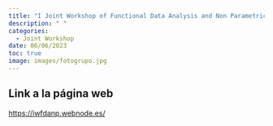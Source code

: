 ```yaml
---
title: "I Joint Workshop of Functional Data Analysis and Non Parametric Statistics"
description: " "
categories:
  - Joint Workshop
date: 06/06/2023
toc: true
image: images/fotogrupo.jpg
---
```


## Link a la página web

[https://iwfdanp.webnode.es/](https://iwfdanp.webnode.es/)
